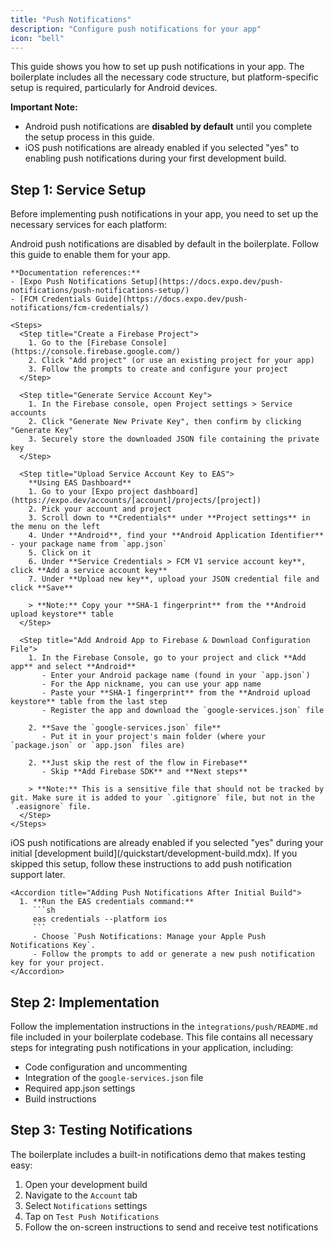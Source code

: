 ```yaml
---
title: "Push Notifications"
description: "Configure push notifications for your app"
icon: "bell"
---
```


This guide shows you how to set up push notifications in your app. The boilerplate includes all the necessary code structure, but platform-specific setup is required, particularly for Android devices.

**Important Note:** 
- Android push notifications are **disabled by default** until you complete the setup process in this guide.
- iOS push notifications are already enabled if you selected "yes" to enabling push notifications during your first development build.

## Step 1: Service Setup

Before implementing push notifications in your app, you need to set up the necessary services for each platform:

<Tabs>
  <Tab title="Android Setup (FCM)">
    <Tip>
      Android push notifications are disabled by default in the boilerplate. Follow this guide to enable them for your app.
    </Tip>

    **Documentation references:**
    - [Expo Push Notifications Setup](https://docs.expo.dev/push-notifications/push-notifications-setup/)
    - [FCM Credentials Guide](https://docs.expo.dev/push-notifications/fcm-credentials/)
    
    <Steps>
      <Step title="Create a Firebase Project">
        1. Go to the [Firebase Console](https://console.firebase.google.com/)
        2. Click "Add project" (or use an existing project for your app)
        3. Follow the prompts to create and configure your project
      </Step>

      <Step title="Generate Service Account Key">
        1. In the Firebase console, open Project settings > Service accounts
        2. Click "Generate New Private Key", then confirm by clicking "Generate Key"
        3. Securely store the downloaded JSON file containing the private key
      </Step>

      <Step title="Upload Service Account Key to EAS">
        **Using EAS Dashboard**
        1. Go to your [Expo project dashboard](https://expo.dev/accounts/[account]/projects/[project])
        2. Pick your account and project
        3. Scroll down to **Credentials** under **Project settings** in the menu on the left
        4. Under **Android**, find your **Android Application Identifier** - your package name from `app.json`
        5. Click on it
        6. Under **Service Credentials > FCM V1 service account key**, click **Add a service account key**
        7. Under **Upload new key**, upload your JSON credential file and click **Save**

        > **Note:** Copy your **SHA-1 fingerprint** from the **Android upload keystore** table
      </Step>

      <Step title="Add Android App to Firebase & Download Configuration File">
        1. In the Firebase Console, go to your project and click **Add app** and select **Android**
           - Enter your Android package name (found in your `app.json`)
           - For the App nickname, you can use your app name
           - Paste your **SHA-1 fingerprint** from the **Android upload keystore** table from the last step
           - Register the app and download the `google-services.json` file
        
        2. **Save the `google-services.json` file**
           - Put it in your project's main folder (where your `package.json` or `app.json` files are)
        
        2. **Just skip the rest of the flow in Firebase**
           - Skip **Add Firebase SDK** and **Next steps**
        
        > **Note:** This is a sensitive file that should not be tracked by git. Make sure it is added to your `.gitignore` file, but not in the `.easignore` file.
      </Step>
    </Steps>
  </Tab>

  <Tab title="iOS Setup (APNs)">
    <Tip>
      iOS push notifications are already enabled if you selected "yes" during your initial [development build](/quickstart/development-build.mdx). If you skipped this setup, follow these instructions to add push notification support later.
    </Tip>

    <Accordion title="Adding Push Notifications After Initial Build">
      1. **Run the EAS credentials command:**
         ```sh
         eas credentials --platform ios
         ```
         - Choose `Push Notifications: Manage your Apple Push Notifications Key`.
         - Follow the prompts to add or generate a new push notification key for your project.
    </Accordion>
  </Tab>
</Tabs>

## Step 2: Implementation

Follow the implementation instructions in the `integrations/push/README.md` file included in your boilerplate codebase. This file contains all necessary steps for integrating push notifications in your application, including:

- Code configuration and uncommenting
- Integration of the `google-services.json` file 
- Required app.json settings
- Build instructions

## Step 3: Testing Notifications

The boilerplate includes a built-in notifications demo that makes testing easy:

1. Open your development build
2. Navigate to the `Account` tab 
3. Select `Notifications` settings
4. Tap on `Test Push Notifications`
5. Follow the on-screen instructions to send and receive test notifications
